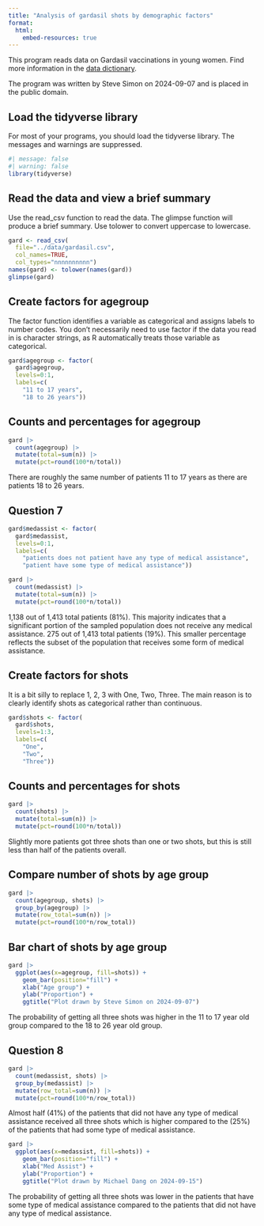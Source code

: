 ---
title: "Analysis of gardasil shots by demographic factors"
format: 
  html:
    embed-resources: true
---

This program reads data on Gardasil vaccinations in young women. Find more information in the [data dictionary][dd].

[dd]: https://raw.githubusercontent.com/pmean/datasets/master/gardasil.yaml

The program was written by Steve Simon on 2024-09-07 and is placed in the public domain.

## Load the tidyverse library

For most of your programs, you should load the tidyverse library. The messages and warnings are suppressed.

```{r setup}
#| message: false
#| warning: false
library(tidyverse)
```

## Read the data and view a brief summary

Use the read_csv function to read the data. The glimpse function will produce a brief summary. Use tolower to convert uppercase to lowercase.

```{r read}
gard <- read_csv(
  file="../data/gardasil.csv",
  col_names=TRUE,
  col_types="nnnnnnnnnn")
names(gard) <- tolower(names(gard))
glimpse(gard)
```

## Create factors for agegroup

The factor function identifies a variable as categorical and assigns labels to number codes. You don't necessarily need to use factor if the data you read in is character strings, as R automatically treats those variable as categorical.

```{r agegroup-1}
gard$agegroup <- factor(
  gard$agegroup,
  levels=0:1,
  labels=c(
    "11 to 17 years",
    "18 to 26 years"))
```

## Counts and percentages for agegroup

```{r agegroup-2}
gard |> 
  count(agegroup) |>
  mutate(total=sum(n)) |>
  mutate(pct=round(100*n/total))
```

There are roughly the same number of patients 11 to 17 years as there are patients 18 to 26 years.

## Question 7

```{r medassist-1}
gard$medassist <- factor(
  gard$medassist,
  levels=0:1,
  labels=c(
    "patients does not patient have any type of medical assistance",
    "patient have some type of medical assistance"))
```

```{r medassist-2}
gard |> 
  count(medassist) |>
  mutate(total=sum(n)) |>
  mutate(pct=round(100*n/total))
```

1,138 out of 1,413 total patients (81%). This majority indicates that a significant portion of the sampled population does not receive any medical assistance. 275 out of 1,413 total patients (19%). This smaller percentage reflects the subset of the population that receives some form of medical assistance.

## Create factors for shots

It is a bit silly to replace 1, 2, 3 with One, Two, Three. The main reason is to clearly identify shots as categorical rather than continuous.

```{r shots-1}
gard$shots <- factor(
  gard$shots,
  levels=1:3,
  labels=c(
    "One", 
    "Two", 
    "Three"))
```

## Counts and percentages for shots

```{r shots-2}
gard |> 
  count(shots) |>
  mutate(total=sum(n)) |>
  mutate(pct=round(100*n/total))
```

Slightly more patients got three shots than one or two shots, but this is still less than half of the patients overall.

## Compare number of shots by age group

```{r shots-by-age-1}
gard |>
  count(agegroup, shots) |>
  group_by(agegroup) |>
  mutate(row_total=sum(n)) |>
  mutate(pct=round(100*n/row_total))
```

## Bar chart of shots by age group

```{r shots-by-age-2}
gard |>
  ggplot(aes(x=agegroup, fill=shots)) +
    geom_bar(position="fill") +
    xlab("Age group") +
    ylab("Proportion") +
    ggtitle("Plot drawn by Steve Simon on 2024-09-07")
```

The probability of getting all three shots was higher in the 11 to 17 year old group compared to the 18 to 26 year old group.

## Question 8

```{r shots-by-medassist-1}
gard |>
  count(medassist, shots) |>
  group_by(medassist) |>
  mutate(row_total=sum(n)) |>
  mutate(pct=round(100*n/row_total))
```
Almost half (41%) of the patients that did not have any type of medical assistance received all three shots which is higher compared to the (25%) of the patients that had some type of medical assistance.

```{r shots-by-medassist-2}
gard |>
  ggplot(aes(x=medassist, fill=shots)) +
    geom_bar(position="fill") +
    xlab("Med Assist") +
    ylab("Proportion") +
    ggtitle("Plot drawn by Michael Dang on 2024-09-15")
```

The probability of getting all three shots was lower in the patients that have some type of medical assistance compared to the patients that did not have any type of medical assistance.